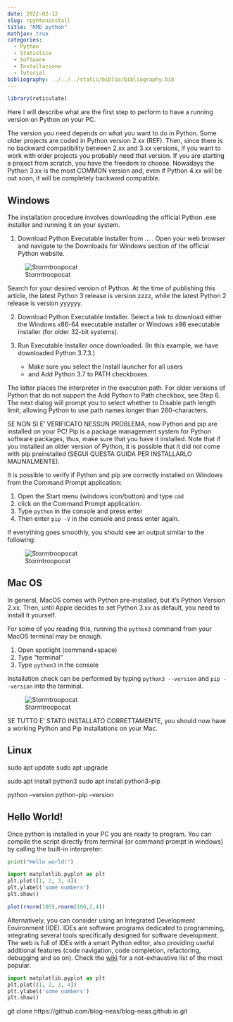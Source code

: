 ```yaml
---
date: 2022-02-12
slug: rpyhtoninstall
title: "RMD python"
mathjax: true
categories:
  - Python
  - Statistica
  - Software
  - Installazione
  - Tutorial
bibliography: ../../../static/biblio/bibliography.bib
---
```


```r
library(reticulate)
```

Here I will describe what are the first step to perform to have a running version on Python on your PC.

The version you need depends on what you want to do in Python. Some older projects are coded in Python version 2.xx (REF). Then, since there is no backward compatibility between 2.xx and 3.xx versions, if you want to work with older projects you probably need that version. If you are starting a project from scratch, you have the freedom to choose. Nowadays the Python 3.xx is the most COMMON version and, even if Python 4.xx will be out soon, it will be completely backward compatible.


## Windows 

The installation procedure involves downloading the official Python .exe installer and running it on your system.

1. Download Python Executable Installer from ... . Open your web browser and navigate to the Downloads for Windows section of the official Python website.

![Stormtroopocat](https://octodex.github.com/images/stormtroopocat.jpg "The Stormtroopocat")

Search for your desired version of Python. At the time of publishing this article, the latest Python 3 release is version zzzz, while the latest Python 2 release is version yyyyyy.

2. Download Python Executable Installer. Select a link to download either the Windows x86-64 executable installer or Windows x86 executable installer (for older 32-bit systems).

3. Run Executable Installer once downloaded. (In this example, we have downloaded Python 3.7.3.)
	+ Make sure you select the Install launcher for all users
	+ and Add Python 3.7 to PATH checkboxes.

The latter places the interpreter in the execution path. For older versions of Python that do not support the Add Python to Path checkbox, see Step 6.
The next dialog will prompt you to select whether to Disable path length limit, allowing Python to use path names longer than 260-characters.

SE NON SI E' VERIFICATO NESSUN PROBLEMA, now Python and pip are installed on your PC!
Pip is a package management system for Python software packages, thus, make sure that you have it installed. Note that if you installed an older version of Python, it is possible that it did not come with pip preinstalled (SEGUI QUESTA GUIDA PER INSTALLARLO MAUNALMENTE).

It is possible to verify if Python and pip are correctly installed on Windows from the Command Prompt application:

1. Open the Start menu (windows icon/button) and type `cmd`
2. click on the Command Prompt application.
3. Type `python` in the console and press enter
4. Then enter `pip -V` in the console and press enter again.

If everything goes smoothly, you should see an output similar to the following:


![Stormtroopocat](https://octodex.github.com/images/stormtroopocat.jpg "The Stormtroopocat")


## Mac OS 

In general, MacOS comes with Python pre-installed, but it's Python Version 2.xx. Then, until Apple decides to set Python 3.xx as default, you need to install it yourself.

For some of you reading this, running the `python3` command from your MacOS terminal may be enough.

1. Open spotlight (command+space)
2. Type "terminal"
3. Type `python3` in the console

Installation check can be performed by typing `python3 --version` and `pip --version` into the terminal.

![Stormtroopocat](https://octodex.github.com/images/stormtroopocat.jpg "The Stormtroopocat")

SE TUTTO E' STATO INSTALLATO CORRETTAMENTE, you should now have a working Python and Pip installations on your Mac.


## Linux


sudo apt update
sudo apt upgrade

sudo apt install python3
sudo apt install python3-pip

python --version
python-pip --version

## Hello World!

Once python is installed in your PC you are ready to program. You can compile the script directly from terminal (or command prompt in windows) by calling the built-in interpreter:

```python
print("Hello world!")
```


```python
import matplotlib.pyplot as plt
plt.plot([1, 2, 3, 4])
plt.ylabel('some numbers')
plt.show()
```



```r
plot(rnorm(100),rnorm(100,2,4))
```

Alternatively, you can consider using an Integrated Development Environment (IDE). IDEs are software programs dedicated to programming, integrating several tools specifically designed for software development.
The web is full of IDEs with a smart Python editor, also providing useful additional features (code navigation, code completion, refactoring, debugging and so on). Check the [wiki](https://wiki.python.org/moin/IntegratedDevelopmentEnvironments) for a not-exhaustive list of the most popular. 


```python
import matplotlib.pyplot as plt
plt.plot([1, 2, 3, 4])
plt.ylabel('some numbers')
plt.show()
```

git clone https://github.com/blog-neas/blog-neas.github.io.git
